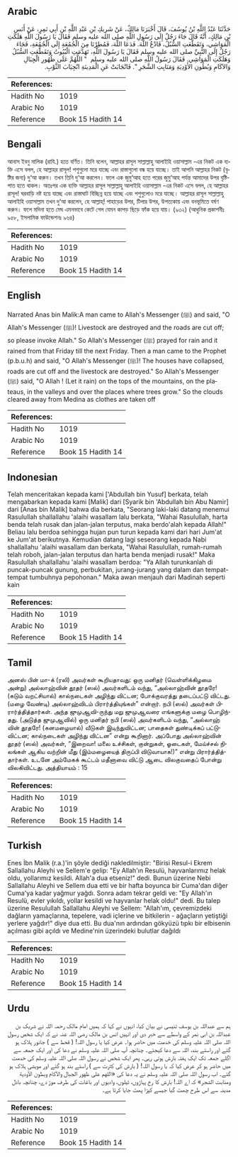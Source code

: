 ## Arabic


<div dir="rtl" lang="ar" style={{fontSize:'larger',backgroundColor:'#f8f9fa',padding:20}}>
حَدَّثَنَا عَبْدُ اللَّهِ بْنُ يُوسُفَ، قَالَ أَخْبَرَنَا مَالِكٌ، عَنْ شَرِيكِ بْنِ عَبْدِ اللَّهِ بْنِ أَبِي نَمِرٍ، عَنْ أَنَسِ بْنِ مَالِكٍ، أَنَّهُ قَالَ جَاءَ رَجُلٌ إِلَى رَسُولِ اللَّهِ صلى الله عليه وسلم فَقَالَ يَا رَسُولَ اللَّهِ هَلَكَتِ الْمَوَاشِي، وَتَقَطَّعَتِ السُّبُلُ، فَادْعُ اللَّهَ‏.‏ فَدَعَا اللَّهَ، فَمُطِرْنَا مِنَ الْجُمُعَةِ إِلَى الْجُمُعَةِ، فَجَاءَ رَجُلٌ إِلَى النَّبِيِّ صلى الله عليه وسلم فَقَالَ يَا رَسُولَ اللَّهِ، تَهَدَّمَتِ الْبُيُوتُ وَتَقَطَّعَتِ السُّبُلُ وَهَلَكَتِ الْمَوَاشِي‏.‏ فَقَالَ رَسُولُ اللَّهِ صلى الله عليه وسلم ‏ "‏ اللَّهُمَّ عَلَى ظُهُورِ الْجِبَالِ وَالآكَامِ وَبُطُونِ الأَوْدِيَةِ وَمَنَابِتِ الشَّجَرِ ‏"‏‏.‏ فَانْجَابَتْ عَنِ الْمَدِينَةِ انْجِيَابَ الثَّوْبِ‏.‏
</div>
<div style={{backgroundColor:'#f8f9fa',padding:20, marginBottom: 10}}><table> <thead> <tr> <th>References:</th> <th></th> </tr> </thead> <tbody><tr><td>Hadith No</td><td>1019</td></tr><tr><td>Arabic No</td><td>1019</td></tr><tr><td>Reference</td><td>Book 15 Hadith 14</td></tr></tbody></table></div>

## Bengali


<div dir="ltr" lang="bn" style={{fontSize:'larger',backgroundColor:'#f8f9fa',padding:20}}>
আনাস ইবনু মালিক (রাযি.) হতে বর্ণিত। তিনি বলেন, আল্লাহর রাসূল সাল্লাল্লাহু আলাইহি ওয়াসাল্লাম -এর নিকট এক ব্যক্তি এসে বলল, হে আল্লাহর রাসূল! পশুগুলো মরে যাচ্ছে এবং রাস্তাগুলো বন্ধ হয়ে যাচ্ছে। তাই আপনি আল্লাহর নিকট (বৃষ্টির জন্য) দু‘আ করুন। তখন তিনি দু‘আ করলেন। ফলে এক জুমু‘আহ হতে পরের জুমু‘আহ পর্যন্ত আমাদের উপর বৃষ্টিপাত হতে থাকল। অতঃপর এক ব্যক্তি আল্লাহর রাসূল সাল্লাল্লাহু আলাইহি ওয়াসাল্লাম -এর নিকট এসে বলল, হে আল্লাহর রাসূল! ঘরবাড়ি নষ্ট হয়ে যাচ্ছে এবং রাস্তাঘাট বিচ্ছিন্ন হয়ে যাচ্ছে এবং পশুগুলোও মরে যাচ্ছে। আল্লাহর রাসূল সাল্লাল্লাহু আলাইহি ওয়াসাল্লাম তখন দু‘আ করলেন, হে আল্লাহ্! পাহাড়ের উপর, টিলার উপর, উপত্যকায় এবং বনভূমিতে বর্ষণ করুন। ফলে মদিনা হতে মেঘ এমনভাবে কেটে গেল যেমন কাপড় ছিড়ে ফাঁক হয়ে যায়। (৯৩২) (আধুনিক প্রকাশনীঃ ৯৫৮, ইসলামিক ফাউন্ডেশনঃ ৯৬৪)
</div>
<div style={{backgroundColor:'#f8f9fa',padding:20, marginBottom: 10}}><table> <thead> <tr> <th>References:</th> <th></th> </tr> </thead> <tbody><tr><td>Hadith No</td><td>1019</td></tr><tr><td>Arabic No</td><td>1019</td></tr><tr><td>Reference</td><td>Book 15 Hadith 14</td></tr></tbody></table></div>

## English


<div dir="ltr" lang="en" style={{fontSize:'larger',backgroundColor:'#f8f9fa',padding:20}}>
Narrated Anas bin Malik:A man came to Allah's Messenger (ﷺ) and said, "O Allah's Messenger (ﷺ)! Livestock are destroyed and the roads are cut off; so please invoke Allah." So Allah's Messenger (ﷺ) prayed for rain and it rained from that Friday till the next Friday. Then a man came to the Prophet (p.b.u.h) and said, "O Allah's Messenger (ﷺ)! The houses have collapsed, roads are cut off and the livestock are destroyed." So Allah's Messenger (ﷺ) said, "O Allah ! (Let it rain) on the tops of the mountains, on the plateaus, in the valleys and over the places where trees grow." So the clouds cleared away from Medina as clothes are taken off
</div>
<div style={{backgroundColor:'#f8f9fa',padding:20, marginBottom: 10}}><table> <thead> <tr> <th>References:</th> <th></th> </tr> </thead> <tbody><tr><td>Hadith No</td><td>1019</td></tr><tr><td>Arabic No</td><td>1019</td></tr><tr><td>Reference</td><td>Book 15 Hadith 14</td></tr></tbody></table></div>

## Indonesian


<div dir="ltr" lang="id" style={{fontSize:'larger',backgroundColor:'#f8f9fa',padding:20}}>
Telah menceritakan kepada kami ['Abdullah bin Yusuf] berkata, telah mengabarkan kepada kami [Malik] dari [Syarik bin 'Abdullah bin Abu Namir] dari [Anas bin Malik] bahwa dia berkata, "Seorang laki-laki datang menemui Rasulullah shallallahu 'alaihi wasallam lalu berkata, "Wahai Rasulullah, harta benda telah rusak dan jalan-jalan terputus, maka berdo'alah kepada Allah!" Beliau lalu berdoa sehingga hujan pun turun kepada kami dari hari Jum'at ke Jum'at berikutnya. Kemudian datang lagi seseorang kepada Nabi shallallahu 'alaihi wasallam dan berkata, "Wahai Rasulullah, rumah-rumah telah roboh, jalan-jalan terputus dan harta benda menjadi rusak!" Maka Rasulullah shallallahu 'alaihi wasallam berdoa: "Ya Allah turunkanlah di puncak-puncak gunung, perbukitan, jurang-jurang yang dalam dan tempat-tempat tumbuhnya pepohonan." Maka awan menjauh dari Madinah seperti kain
</div>
<div style={{backgroundColor:'#f8f9fa',padding:20, marginBottom: 10}}><table> <thead> <tr> <th>References:</th> <th></th> </tr> </thead> <tbody><tr><td>Hadith No</td><td>1019</td></tr><tr><td>Arabic No</td><td>1019</td></tr><tr><td>Reference</td><td>Book 15 Hadith 14</td></tr></tbody></table></div>

## Tamil


<div dir="ltr" lang="ta" style={{fontSize:'larger',backgroundColor:'#f8f9fa',padding:20}}>
அனஸ் பின் மா-க் (ரலி) அவர்கள் கூறியதாவது: ஒரு மனிதர் (வெள்ளிக்கிழமை அன்று) அல்லாஹ்வின் தூதர் (ஸல்) அவர்களிடம் வந்து, “அல்லாஹ்வின் தூதரே! (கடும் வறட்சியால்) கால்நடைகள் அழிந்து விட்டன; போக்குவரத்து தடைப்பட்டு விட்டது. (மழை வேண்டி) அல்லாஹ்விடம் பிரார்த்தியுங்கள்” என்றார். நபி (ஸல்) அவர்கள் பிரார்த்தித்தார்கள். அந்த ஜுமுஆவி-ருந்து மறு ஜுமுஆவரை எங்களுக்கு மழை பொழிந்தது. (அடுத்த ஜுமுஆவில்) ஒரு மனிதர் நபி (ஸல்) அவர்களிடம் வந்து, “அல்லாஹ் வின் தூதரே! (கனமழையால்) வீடுகள் இடிந்துவிட்டன; பாதைகள் துண்டிக்கப் பட்டுவிட்டன; கால்நடைகள் அழிந்து விட்டன” என்று கூறினார். அப்போது அல்லாஹ்வின் தூதர் (ஸல்) அவர்கள், “இறைவா! மலை உச்சிகள், குன்றுகள், ஓடைகள், மேய்ச்சல் நிலங்கள் ஆகிய வற்றின் மீது (இம்மழையைத் திருப்பி விடுவாயாக!)” என்று பிரார்த்தித்தார்கள். உடனே அம்மேகக் கூட்டம் மதீனாவை விட்டு ஆடை விலகுவதைப் போன்று விலகிவிட்டது. அத்தியாயம் : 15
</div>
<div style={{backgroundColor:'#f8f9fa',padding:20, marginBottom: 10}}><table> <thead> <tr> <th>References:</th> <th></th> </tr> </thead> <tbody><tr><td>Hadith No</td><td>1019</td></tr><tr><td>Arabic No</td><td>1019</td></tr><tr><td>Reference</td><td>Book 15 Hadith 14</td></tr></tbody></table></div>

## Turkish


<div dir="ltr" lang="tr" style={{fontSize:'larger',backgroundColor:'#f8f9fa',padding:20}}>
Enes İbn Malik (r.a.)'in şöyle dediği nakledilmiştir: "Birisi Resul-i Ekrem Sallallahu Aleyhi ve Sellem'e gelip: "Ey Allah'ın Resulü, hayvanlarımız helak oldu, yollarımız kesildi. Allah'a dua etseniz!" dedi. Bunun üzerine Nebi Sallallahu Aleyhi ve Sellem dua etti ve bir hafta boyunca bir Cuma'dan diğer Cuma'ya kadar yağmur yağdı. Sonra adam tekrar geldi ve: "Ey Allah'ın Resulü, evler yıkıldı, yollar kesildi ve hayvanlar helak oldu!" dedi. Bu talep üzerine Resulullah Sallallahu Aleyhi ve Sellem: "Allah'ım, çevremizdeki dağların yamaçlarına, tepelere, vadi içlerine ve bitkilerin - ağaçların yetiştiği yerlere yağdır!" diye dua etti. Bu dua'nın ardından gökyüzü tıpkı bir elbisenin açılması gibi açıldı ve Medine'nin üzerindeki bulutlar dağıldı
</div>
<div style={{backgroundColor:'#f8f9fa',padding:20, marginBottom: 10}}><table> <thead> <tr> <th>References:</th> <th></th> </tr> </thead> <tbody><tr><td>Hadith No</td><td>1019</td></tr><tr><td>Arabic No</td><td>1019</td></tr><tr><td>Reference</td><td>Book 15 Hadith 14</td></tr></tbody></table></div>

## Urdu


<div dir="rtl" lang="ur" style={{fontSize:'larger',backgroundColor:'#f8f9fa',padding:20}}>
ہم سے عبداللہ بن یوسف تنیسی نے بیان کیا، انہوں نے کہا کہ ہمیں امام مالک رحمہ اللہ نے شریک بن عبداللہ بن ابی نمر کے واسطے سے خبر دی اور انہیں انس بن مالک رضی اللہ عنہ نے کہ ایک شخص رسول اللہ صلی اللہ علیہ وسلم کی خدمت میں حاضر ہوا۔ عرض کیا یا رسول اللہ! ( قحط سے ) جانور ہلاک ہو گئے اور راستے بند، اللہ سے دعا کیجئے۔ چنانچہ آپ صلی اللہ علیہ وسلم نے دعا کی اور ایک جمعہ سے اگلے جمعہ تک ایک ہفتہ بارش ہوتی رہی۔ پھر ایک شخص نے رسول اللہ صلی اللہ علیہ وسلم کی خدمت میں حاضر ہو کر عرض کیا کہ یا رسول اللہ! ( بارش کی کثرت سے ) راستے بند ہو گئے اور مویشی ہلاک ہو گئے۔ اب رسول اللہ صلی اللہ علیہ وسلم نے یہ دعا کی «اللهم على ظهور الجبال والآكام وبطون الأودية ومنابت الشجر» کہ اے اللہ! بارش کا رخ پہاڑوں، ٹیلوں، وادیوں اور باغات کی طرف موڑ دے، چنانچہ بادل مدینہ سے اس طرح چھٹ گیا جیسے کپڑا پھٹ جایا کرتا ہے۔
</div>
<div style={{backgroundColor:'#f8f9fa',padding:20, marginBottom: 10}}><table> <thead> <tr> <th>References:</th> <th></th> </tr> </thead> <tbody><tr><td>Hadith No</td><td>1019</td></tr><tr><td>Arabic No</td><td>1019</td></tr><tr><td>Reference</td><td>Book 15 Hadith 14</td></tr></tbody></table></div>